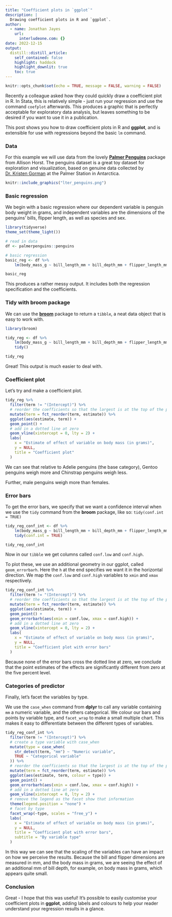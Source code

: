 ```yaml
---
title: "Coefficient plots in `ggplot`"
description: |
  Drawing coefficient plots in R and `ggplot`.
author:
  - name: Jonathan Jayes
    url:
      interludeone.com: {}
date: 2022-12-15
output:
  distill::distill_article:
    self_contained: false
    highlight: haddock
    highlight_downlit: true
    toc: true
---
```



```r
knitr::opts_chunk$set(echo = TRUE, message = FALSE, warning = FALSE)
```

Recently a colleague asked how they could quickly draw a coefficient plot in R. In Stata, this is relatively simple - just run your regression and use the command `coefplot` afterwards. This produces a graphic that is perfectly acceptable for exploratory data analysis, but leaves something to be desired if you want to use it in a publication.

This post shows you how to draw coefficient plots in R and **ggplot**, and is extensible for use with regressions beyond the basic `lm` command.

### Data

For this example we will use data from the lovely [**Palmer Penguins**](https://allisonhorst.github.io/palmerpenguins/) package from Allison Horst. The penguins dataset is a great toy dataset for exploration and visualization, based on genuine data collected by [Dr. Kristen Gorman](https://www.uaf.edu/cfos/people/faculty/detail/kristen-gorman.php) at the Palmer Station in Antarctica.

```r
knitr::include_graphics("lter_penguins.png")
```

### Basic regression

We begin with a basic regression where our dependent variable is penguin body weight in grams, and independent variables are the dimensions of the penguins' bills, flipper length, as well as species and sex.

```r
library(tidyverse)
theme_set(theme_light())

# read in data
df <- palmerpenguins::penguins

# basic regression
basic_reg <- df %>% 
    lm(body_mass_g ~ bill_length_mm + bill_depth_mm + flipper_length_mm + species + sex, data = .)

basic_reg
```

This produces a rather messy output. It includes both the regression specification and the coefficients.

### Tidy with **broom** package

We can use the [**broom**](https://broom.tidymodels.org/) package to return a `tibble`, a neat data object that is easy to work with.

```r
library(broom)

tidy_reg <- df %>% 
    lm(body_mass_g ~ bill_length_mm + bill_depth_mm + flipper_length_mm + species + sex, data = .) %>% 
    tidy()

tidy_reg
```

Great! This output is much easier to deal with.

### Coefficient plot

Let's try and make a coefficient plot.

```r
tidy_reg %>%
  filter(term != "(Intercept)") %>%
  # reorder the coefficients so that the largest is at the top of the plot
  mutate(term = fct_reorder(term, estimate)) %>%
  ggplot(aes(estimate, term)) +
  geom_point() +
  # add in a dotted line at zero
  geom_vline(xintercept = 0, lty = 2) +
  labs(
    x = "Estimate of effect of variable on body mass (in grams)",
    y = NULL,
    title = "Coefficient plot"
  )
```

We can see that relative to Adelie penguins (the base category), Gentoo penguins weigh more and Chinstrap penguins weigh less.

Further, male penguins weigh more than females.

### Error bars

To get the error bars, we specify that we want a confidence interval when we use the `tidy` command from the **broom** package, like so: `tidy(conf.int = TRUE)`

```r
tidy_reg_conf_int <- df %>% 
    lm(body_mass_g ~ bill_length_mm + bill_depth_mm + flipper_length_mm + species + sex, data = .) %>% 
    tidy(conf.int = TRUE)

tidy_reg_conf_int
```

Now in our `tibble` we get columns called `conf.low` and `conf.high`.

To plot these, we use an additional geometry in our ggplot, called `geom_errorbarh`. Here the `h` at the end specifies we want it in the horizontal direction. We map the `conf.low` and `conf.high` variables to `xmin` and `xmax` respectively.

```r
tidy_reg_conf_int %>%
  filter(term != "(Intercept)") %>%
  # reorder the coefficients so that the largest is at the top of the plot
  mutate(term = fct_reorder(term, estimate)) %>%
  ggplot(aes(estimate, term)) +
  geom_point() +
  geom_errorbarh(aes(xmin = conf.low, xmax = conf.high)) +
  # add in a dotted line at zero
  geom_vline(xintercept = 0, lty = 2) +
  labs(
    x = "Estimate of effect of variable on body mass (in grams)",
    y = NULL,
    title = "Coefficient plot with error bars"
  )
```

Because none of the error bars cross the dotted line at zero, we conclude that the point estimates of the effects are significantly different from zero at the five percent level.

### Categories of predictor

Finally, let's facet the variables by type.

We use the `case_when` command from **dplyr** to call any variable containing `mm` a numeric variable, and the others categorical. We colour our bars and points by variable type, and `facet_wrap` to make a small multiple chart. This makes it easy to differentiate between the different types of variables.

```r
tidy_reg_conf_int %>%
  filter(term != "(Intercept)") %>%
  # create a type variable with case_when
  mutate(type = case_when(
    str_detect(term, "mm") ~ "Numeric variable",
    TRUE ~ "Categorical variable"
  )) %>%
  # reorder the coefficients so that the largest is at the top of the plot
  mutate(term = fct_reorder(term, estimate)) %>%
  ggplot(aes(estimate, term, colour = type)) +
  geom_point() +
  geom_errorbarh(aes(xmin = conf.low, xmax = conf.high)) +
  # add in a dotted line at zero
  geom_vline(xintercept = 0, lty = 2) +
  # remove the legend as the facet show that information
  theme(legend.position = "none") +
  # facet by type
  facet_wrap(~type, scales = "free_y") +
  labs(
    x = "Estimate of effect of variable on body mass (in grams)",
    y = NULL,
    title = "Coefficient plot with error bars",
    subtitle = "By variable type"
  )
```


In this way we can see that the scaling of the variables can have an impact on how we perceive the results. Because the bill and flipper dimensions are measured in mm, and the body mass in grams, we are seeing the effect of an additional mm of bill depth, for example, on body mass in grams, which appears quite small.

### Conclusion

Great - I hope that this was useful! It's possible to easily customise your coefficient plots in **ggplot**, adding labels and colours to help your reader understand your regression results in a glance.
